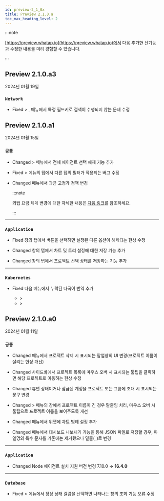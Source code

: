 ```yaml
---
id: preview-2_1_0x
title: Preview 2.1.0.a
toc_max_heading_level: 2
---
```


<head>
<meta name="robots" content="noindex, nofollow"/>
</head>

:::note

[https://preview.whatap.io](https://preview.whatap.io)에서 다음 추가한 신기능과 수정한 내용을 미리 경험할 수 있습니다. 

:::

## Preview 2.1.0.a3

2024년 01월 19일

<div class='indentTab'>

### `Network`

- <Status>Fixed</Status> <Cmdname sid="analysis" className="uitext" /> &gt; <Cmdname sid="MNU06850" className="uitext" />, <Cmdname sid="MNU06851" className="uitext" /> 메뉴에서 특정 필드키로 검색이 수행되지 않는 문제 수정

</div>


## Preview 2.1.0.a1

2024년 01월 15일

<div class='indentTab'>

### `공통`

- <Status>Changed</Status> <Cmdname sid="analysis" className="uitext" /> &gt; <Cmdname sid="tag_count_chart" className="uitext" /> 메뉴에서 전체 에이전트 선택 해제 기능 추가

- <Status>Fixed</Status> <Cmdname sid="reportStat" className="uitext" /> &gt; <Cmdname sid="statistics" className="uitext" /> 메뉴의 <Cmdname sid="sql" className="uitext" /> 탭에서 다른 탭의 필터가 적용되는 버그 수정

- <Status>Changed</Status> <Cmdname sid="my_usage" className="uitext" /> 메뉴에서 과금 고정가 정책 변경

  :::note

  와탭 요금 체계 변경에 대한 자세한 내용은 [다음 링크](https://www.whatap.io/ko/blog/203/index.html)를 참조하세요.

  :::

---

### `Application`

- <Status>Fixed</Status> <Cmdname sid="TTL06209" className="uitext" /> 창의 <Cmdname sid="TTL06127" className="uitext" /> 탭에서 <LinkImage img="ic-outside.svg" className="ico" /> 버튼을 선택하면 설정된 다른 옵션이 해제되는 현상 수정

- <Status>Changed</Status> <Cmdname sid="TTL06209" className="uitext" /> 창의 <Cmdname sid="TTL06377" className="uitext" /> 탭에서 차트 및 트리 설정에 대한 저장 기능 추가

- <Status>Changed</Status> <Cmdname sid="TTL06209" className="uitext" /> 창의 <Cmdname sid="TTL06377" className="uitext" /> 탭에서 프로젝트 선택 상태를 저장하는 기능 추가

---

### `Kubernetes`

- <Status>Fixed</Status> 다음 메뉴에서 누락된 다국어 번역 추가

  - <Cmdname sid="app_upper" className="uitext" /> &gt; <Cmdname sid="multi_hitmap" className="uitext" />
  - <Cmdname sid="reportStat" className="uitext" /> &gt; <Cmdname sid="report" className="uitext" />

</div>


## Preview 2.1.0.a0

2024년 01월 11일

<div class='indentTab'>

### `공통`

- <Status>Changed</Status> <Cmdname sid="project_list" className="uitext" /> 메뉴에서 프로젝트 삭제 시 표시되는 팝업창의 UI 변경(프로젝트 이름이 잘리는 현상 개선)

- <Status>Changed</Status> 사이드바에서 프로젝트 목록에 마우스 오버 시 표시되는 툴팁을 클릭하면 해당 프로젝트로 이동하는 현상 수정

- <Status>Changed</Status> 휴면 상태이거나 잠금된 계정을 프로젝트 또는 그룹에 초대 시 표시되는 문구 변경

- <Status>Changed</Status> <Cmdname sid="my_usage" className="uitext" /> &gt; <Cmdname sid="project_subscription" className="uitext" /> 메뉴의 <Cmdname sid="subscribe" className="uitext" /> 창에서 프로젝트 이름이 긴 경우 말줄임 처리, 마우스 오버 시 툴팁으로 프로젝트 이름을 보여주도록 개선

- <Status>Changed</Status> <Cmdname sid="flexboard" className="uitext" /> 메뉴에서 <Cmdname sid="apdex" className="uitext" /> 위젯에 차트 범례 설정 추가

- <Status>Changed</Status> <Cmdname sid="flexboard" className="uitext" /> 메뉴에서 대시보드 내보내기 기능을 통해 JSON 파일로 저장할 경우, 파일명의 특수 문자를 기존에는 제거했으나 밑줄(_)로 변경

---

### `Application`

- <Status>Changed</Status> Node 에이전트 설치 지원 버전 변경 7.10.0 → <b>16.4.0</b>

---

### `Database`

- <Status>Fixed</Status> <Cmdname sid="dashboard" className="uitext" /> &gt; <Cmdname sid="instance_list" className="uitext" /> 메뉴에서 정상 상태 컬럼을 선택하면 나타나는 <Cmdname sid="event" className="uitext" /> 창의 조회 기능 오류 수정

</div>